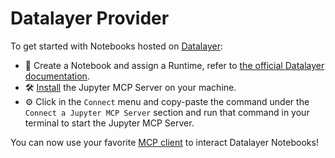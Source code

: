 # Datalayer Provider

To get started with Notebooks hosted on [Datalayer](https://datalayer.app):

- 🚀 Create a Notebook and assign a Runtime, refer to [the official Datalayer documentation](https://docs.datalayer.app/editors-notebook/).
- 🛠️ [Install](/run) the Jupyter MCP Server on your machine.
- ⚙️ Click in the `Connect` menu and copy-paste the command under the `Connect a Jupyter MCP Server` section and run that command in your terminal to start the Jupyter MCP Server.

You can now use your favorite [MCP client](/clients) to interact Datalayer Notebooks!

